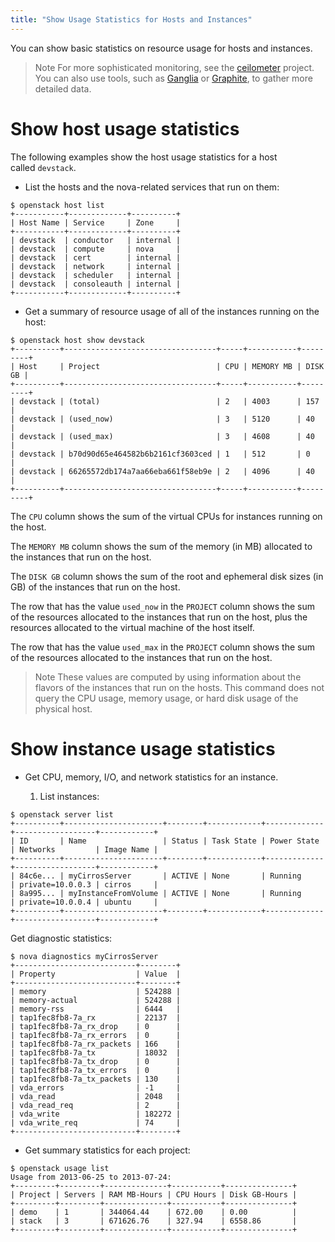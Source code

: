 ```yaml
---
title: "Show Usage Statistics for Hosts and Instances"
---
```


You can show basic statistics on resource usage for hosts and instances.

> Note
> For more sophisticated monitoring, see the [ceilometer](https://launchpad.net/ceilometer) project. You can also use tools, such as [Ganglia](http://ganglia.info/) or [Graphite](http://graphite.wikidot.com/), to gather more detailed data.

# Show host usage statistics

The following examples show the host usage statistics for a host called `devstack`.

* List the hosts and the nova-related services that run on them:

```
$ openstack host list
+-----------+-------------+----------+
| Host Name | Service     | Zone     |
+-----------+-------------+----------+
| devstack  | conductor   | internal |
| devstack  | compute     | nova     |
| devstack  | cert        | internal |
| devstack  | network     | internal |
| devstack  | scheduler   | internal |
| devstack  | consoleauth | internal |
+-----------+-------------+----------+
```

* Get a summary of resource usage of all of the instances running on the host:

```
$ openstack host show devstack
+----------+----------------------------------+-----+-----------+---------+
| Host     | Project                          | CPU | MEMORY MB | DISK GB |
+----------+----------------------------------+-----+-----------+---------+
| devstack | (total)                          | 2   | 4003      | 157     |
| devstack | (used_now)                       | 3   | 5120      | 40      |
| devstack | (used_max)                       | 3   | 4608      | 40      |
| devstack | b70d90d65e464582b6b2161cf3603ced | 1   | 512       | 0       |
| devstack | 66265572db174a7aa66eba661f58eb9e | 2   | 4096      | 40      |
+----------+----------------------------------+-----+-----------+---------+
```

The `CPU` column shows the sum of the virtual CPUs for instances running on the host.

The `MEMORY MB` column shows the sum of the memory (in MB) allocated to the instances that run on the host.

The `DISK GB` column shows the sum of the root and ephemeral disk sizes (in GB) of the instances that run on the host.

The row that has the value `used_now` in the `PROJECT` column shows the sum of the resources allocated to the instances that run on the host, plus the resources allocated to the virtual machine of the host itself.

The row that has the value `used_max` in the `PROJECT` column shows the sum of the resources allocated to the instances that run on the host.

> Note
> These values are computed by using information about the flavors of the instances that run on the hosts. This command does not query the CPU usage, memory usage, or hard disk usage of the physical host.

# Show instance usage statistics

* Get CPU, memory, I/O, and network statistics for an instance.

  1. List instances:

```
$ openstack server list
+----------+----------------------+--------+------------+-------------+------------------+------------+
| ID       | Name                 | Status | Task State | Power State | Networks         | Image Name |
+----------+----------------------+--------+------------+-------------+------------------+------------+
| 84c6e... | myCirrosServer       | ACTIVE | None       | Running     | private=10.0.0.3 | cirros     |
| 8a995... | myInstanceFromVolume | ACTIVE | None       | Running     | private=10.0.0.4 | ubuntu     |
+----------+----------------------+--------+------------+-------------+------------------+------------+
```

Get diagnostic statistics:

```
$ nova diagnostics myCirrosServer
+---------------------------+--------+
| Property                  | Value  |
+---------------------------+--------+
| memory                    | 524288 |
| memory-actual             | 524288 |
| memory-rss                | 6444   |
| tap1fec8fb8-7a_rx         | 22137  |
| tap1fec8fb8-7a_rx_drop    | 0      |
| tap1fec8fb8-7a_rx_errors  | 0      |
| tap1fec8fb8-7a_rx_packets | 166    |
| tap1fec8fb8-7a_tx         | 18032  |
| tap1fec8fb8-7a_tx_drop    | 0      |
| tap1fec8fb8-7a_tx_errors  | 0      |
| tap1fec8fb8-7a_tx_packets | 130    |
| vda_errors                | -1     |
| vda_read                  | 2048   |
| vda_read_req              | 2      |
| vda_write                 | 182272 |
| vda_write_req             | 74     |
+---------------------------+--------+
```

* Get summary statistics for each project:

```
$ openstack usage list
Usage from 2013-06-25 to 2013-07-24:
+---------+---------+--------------+-----------+---------------+
| Project | Servers | RAM MB-Hours | CPU Hours | Disk GB-Hours |
+---------+---------+--------------+-----------+---------------+
| demo    | 1       | 344064.44    | 672.00    | 0.00          |
| stack   | 3       | 671626.76    | 327.94    | 6558.86       |
+---------+---------+--------------+-----------+---------------+
```